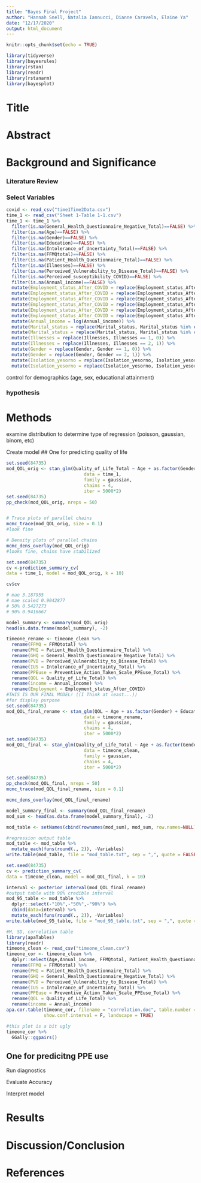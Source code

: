```yaml
---
title: "Bayes Final Project"
author: "Hannah Snell, Natalia Iannucci, Dianne Caravela, Elaine Ya"
date: "12/17/2020"
output: html_document
---
```


```r
knitr::opts_chunk$set(echo = TRUE)

library(tidyverse)
library(bayesrules)
library(rstan)
library(readr)
library(rstanarm)
library(bayesplot)
```

# Title


# Abstract 


# Background and Significance

### Literature Review

### Select Variables

```r
covid <- read_csv("time1Time2Data.csv")
time_1 <- read_csv("Sheet 1-Table 1-1.csv")
time_1 <- time_1 %>%
  filter(is.na(General_Health_Questionnaire_Negative_Total)==FALSE) %>%
  filter(is.na(Age)==FALSE) %>%
  filter(is.na(Gender)==FALSE) %>%
  filter(is.na(Education)==FALSE) %>%
  filter(is.na(Intolerance_of_Uncertainty_Total)==FALSE) %>%
  filter(is.na(FFMQtotal)==FALSE) %>%
  filter(is.na(Patient_Health_Questionnaire_Total)==FALSE) %>%
  filter(is.na(Illnesses)==FALSE) %>%
  filter(is.na(Perceived_Vulnerability_to_Disease_Total)==FALSE) %>%
  filter(is.na(Perceived_susceptibility_COVID)==FALSE) %>%
  filter(is.na(Annual_income)==FALSE) %>%
  mutate(Employment_status_After_COVID = replace(Employment_status_After_COVID, Employment_status_After_COVID %in% c(4, 5, 6, 7), "unemployed")) %>%
  mutate(Employment_status_After_COVID = replace(Employment_status_After_COVID, Employment_status_After_COVID %in% c(1,2), "parttime")) %>%
  mutate(Employment_status_After_COVID = replace(Employment_status_After_COVID, Employment_status_After_COVID == 3, "fulltime")) %>%
  mutate(Employment_status_After_COVID = replace(Employment_status_After_COVID, Employment_status_After_COVID == "unemployed", 0)) %>%
  mutate(Employment_status_After_COVID = replace(Employment_status_After_COVID, Employment_status_After_COVID == "parttime", 1)) %>%
  mutate(Employment_status_After_COVID = replace(Employment_status_After_COVID, Employment_status_After_COVID == "fulltime", 2)) %>%
  mutate(Annual_income = log(Annual_income)) %>%
  mutate(Marital_status = replace(Marital_status, Marital_status %in% c(1, 5, 6), 0)) %>%
  mutate(Marital_status = replace(Marital_status, Marital_status %in% c(2, 3, 4), 1)) %>%
  mutate(Illnesses = replace(Illnesses, Illnesses == 1, 0)) %>%
  mutate(Illnesses = replace(Illnesses, Illnesses == 2, 1)) %>%
  mutate(Gender = replace(Gender, Gender == 1, 0)) %>%
  mutate(Gender = replace(Gender, Gender == 2, 1)) %>%
  mutate(Isolation_yesorno = replace(Isolation_yesorno, Isolation_yesorno == 1, 0)) %>%
  mutate(Isolation_yesorno = replace(Isolation_yesorno, Isolation_yesorno == 2, 1))
```


control for demographics (age, sex, educational attainment)

### hypothesis

# Methods

examine distribution to determine type of regression (poisson, gaussian, binom, etc)

Create model
## One for predicting quality of life

```r
set.seed(84735)
mod_QOL_orig <- stan_glm(Quality_of_Life_Total ~ Age + as.factor(Gender) + Education + Intolerance_of_Uncertainty_Total + FFMQtotal + Patient_Health_Questionnaire_Total + Illnesses + General_Health_Questionnaire_Negative_Total + Perceived_Vulnerability_to_Disease_Total + Patient_Health_Questionnaire_Total*General_Health_Questionnaire_Negative_Total + Patient_Health_Questionnaire_Total*Illnesses + Illnesses*General_Health_Questionnaire_Negative_Total,
                             data = time_1,
                             family = gaussian,
                             chains = 4,
                             iter = 5000*2)
set.seed(84735)
pp_check(mod_QOL_orig, nreps = 50)


# Trace plots of parallel chains
mcmc_trace(mod_QOL_orig, size = 0.1)
#look fine

# Density plots of parallel chains
mcmc_dens_overlay(mod_QOL_orig)
#looks fine, chains have stabilized
```

```r
set.seed(84735)
cv <-prediction_summary_cv(
data = time_1, model = mod_QOL_orig, k = 10)

cv$cv

# mae 3.187955
# mae scaled 0.9042877 
# 50% 0.5427273 
# 90% 0.9416667

model_summary <- summary(mod_QOL_orig)
head(as.data.frame(model_summary), -2)
```


```r
timeone_rename <- timeone_clean %>%
  rename(FFMQ = FFMQtotal) %>%
  rename(PHQ = Patient_Health_Questionnaire_Total) %>%
  rename(GHQ = General_Health_Questionnaire_Negative_Total) %>%
  rename(PVD = Perceived_Vulnerability_to_Disease_Total) %>%
  rename(IUS = Intolerance_of_Uncertainty_Total) %>%
  rename(PPEuse = Preventive_Action_Taken_Scale_PPEuse_Total) %>%
  rename(QOL = Quality_of_Life_Total) %>%
  rename(income = Annual_income) %>%
  rename(Employment = Employment_status_After_COVID)
#THIS IS OUR FINAL MODEL! ((I Think at least...))
#for display purpose 
set.seed(84735)
mod_QOL_final_rename <- stan_glm(QOL ~ Age + as.factor(Gender) + Education + as.factor(Marital_status) + income + as.factor(Employment) + Isolation_yesorno + FFMQ + PHQ + as.factor(Illnesses) + GHQ ,
                             data = timeone_rename,
                             family = gaussian,
                             chains = 4,
                             iter = 5000*2)
set.seed(84735)
mod_QOL_final <- stan_glm(Quality_of_Life_Total ~ Age + as.factor(Gender) + Education + as.factor(Marital_status) + Annual_income + as.factor(Employment_status_After_COVID) + Isolation_yesorno + FFMQtotal + Patient_Health_Questionnaire_Total + as.factor(Illnesses) + General_Health_Questionnaire_Negative_Total ,
                             data = timeone_clean,
                             family = gaussian,
                             chains = 4,
                             iter = 5000*2)

set.seed(84735)
pp_check(mod_QOL_final, nreps = 50)
mcmc_trace(mod_QOL_final_rename, size = 0.1)

mcmc_dens_overlay(mod_QOL_final_rename)
```

```r
model_summary_final <- summary(mod_QOL_final_rename)
mod_sum <- head(as.data.frame(model_summary_final), -2)

mod_table <- setNames(cbind(rownames(mod_sum), mod_sum, row.names=NULL), c("Variables", "mean", "mcse", "sd","10%", "50%", "90%", "n_eff","Rhat"))

#regression output table 
mod_table <- mod_table %>%
  mutate_each(funs(round(., 2)), -Variables) 
write.table(mod_table, file = "mod_table.txt", sep = ",", quote = FALSE, row.names = F)

set.seed(84735)
cv <- prediction_summary_cv(
data = timeone_clean, model = mod_QOL_final, k = 10)

interval <- posterior_interval(mod_QOL_final_rename)
#output table with 90% credible interval 
mod_95_table <- mod_table %>%
  dplyr::select(-"10%",-"50%",-"90%") %>%
  cbind(data=interval) %>%
  mutate_each(funs(round(., 2)), -Variables) 
write.table(mod_95_table, file = "mod_95_table.txt", sep = ",", quote = FALSE, row.names = F)
```

```r
#M, SD, correlation table 
library(apaTables)
library(readr)
timeone_clean <- read_csv("timeone_clean.csv")
timeone_cor <- timeone_clean %>%
  dplyr::select(Age,Annual_income, FFMQtotal, Patient_Health_Questionnaire_Total, General_Health_Questionnaire_Negative_Total, Perceived_Vulnerability_to_Disease_Total, Intolerance_of_Uncertainty_Total, Preventive_Action_Taken_Scale_PPEuse_Total, Quality_of_Life_Total) %>%
  rename(FFMQ = FFMQtotal) %>%
  rename(PHQ = Patient_Health_Questionnaire_Total) %>%
  rename(GHQ = General_Health_Questionnaire_Negative_Total) %>%
  rename(PVD = Perceived_Vulnerability_to_Disease_Total) %>%
  rename(IUS = Intolerance_of_Uncertainty_Total) %>%
  rename(PPEuse = Preventive_Action_Taken_Scale_PPEuse_Total) %>%
  rename(QOL = Quality_of_Life_Total) %>%
  rename(income = Annual_income)
apa.cor.table(timeone_cor, filename = "correlation.doc", table.number = 1,
              show.conf.interval = F, landscape = TRUE)

#this plot is a bit ugly
timeone_cor %>%
  GGally::ggpairs()
```

## One for predicitng PPE use

Run diagnostics 

Evaluate Accuracy 

Interpret model

# Results


# Discussion/Conclusion


# References 